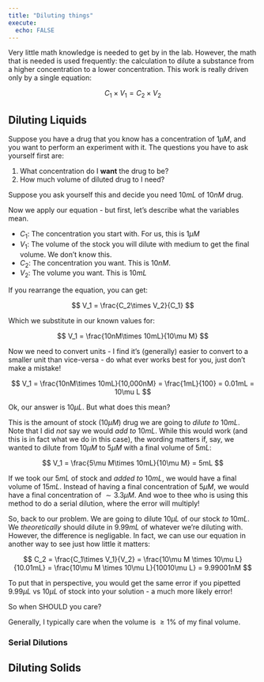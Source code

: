 ```yaml
---
title: "Diluting things"
execute: 
  echo: FALSE
---
```


Very little math knowledge is needed to get by in the lab. However, the math that is needed is used frequently: the calculation to dilute a substance from a higher concentration to a lower concentration. This work is really driven only by a single equation:

$$
C_1\times V_1  = C_2 \times V_2
$$


## Diluting Liquids

Suppose you have a drug that you know has a concentration of $1\mu M$, and you want to perform an experiment with it. The questions you have to ask yourself first are:

1. What concentration do I **want** the drug to be?
2. How much volume of diluted drug to I need?

Suppose you ask yourself this and decide you need $10mL$ of $10nM$ drug.

Now we apply our equation - but first, let's describe what the variables mean.

- $C_1$: The concentration you start with. For us, this is $1\mu M$
- $V_1$: The volume of the stock you will dilute with medium to get the final volume. We don't know this.
- $C_2$: The concentration you want. This is $10nM$.
- $V_2$: The volume you want. This is $10mL$

If you rearrange the equation, you can get:

$$
V_1 = \frac{C_2\times V_2}{C_1}
$$

Which we substitute in our known values for:

$$
V_1 = \frac{10nM\times 10mL}{10\mu M}
$$

Now we need to convert units - I find it's (generally) easier to convert to a smaller unit than vice-versa - do what ever works best for you, just don't make a mistake!

$$
V_1 = \frac{10nM\times 10mL}{10,000nM} = \frac{1mL}{100} = 0.01mL = 10\mu L
$$

Ok, our answer is $10\mu L$. But what does this mean?

This is the amount of stock ($10\mu M$) drug we are going to *dilute to* $10mL$. Note that I did *not* say we would *add to* $10mL$. While this would work (and this is in fact what we do in this case), the wording matters if, say, we wanted to dilute from $10\mu M$ to $5 \mu M$ with a final volume of $5mL$:

$$
V_1 = \frac{5\mu M\times 10mL}{10\mu M} = 5mL
$$

If we took our $5mL$ of stock and *added to* $10mL$, we would have a final volume of $15mL$. Instead of having a final concentration of $5\mu M$, we would have a final concentration of $\sim 3.3 \mu M$. And woe to thee who is using this method to do a serial dilution, where the error will multiply!

So, back to our problem. We are going to dilute $10\mu L$ of our stock *to* $10mL$. We *theoretically* should dilute in $9.99mL$ of whatever we're diluting with. However, the difference is negligable. In fact, we can use our equation in another way to see just how little it matters:

$$
C_2 = \frac{C_1\times V_1}{V_2} 
= \frac{10\mu M \times 10\mu L}{10.01mL} 
= \frac{10\mu M \times 10\mu L}{10010\mu L}
= 9.99001nM
$$

To put that in perspective, you would get the same error if you pipetted $9.99\mu L$ vs $10\mu L$ of stock into your solution - a much more likely error!

So when SHOULD you care?

Generally, I typically care when the volume is $\ge 1\%$ of my final volume.


### Serial Dilutions

## Diluting Solids
